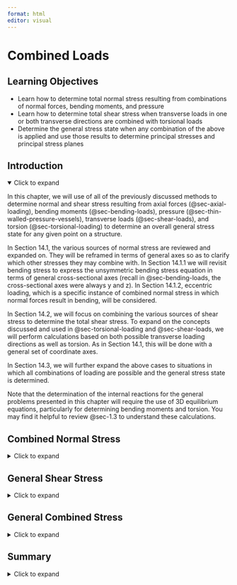 ```yaml
---
format: html
editor: visual
---
```


# Combined Loads {#sec-combined-loads}

::: {.callout-note icon="false"}
## Learning Objectives

-   Learn how to determine total normal stress resulting from combinations of normal forces, bending moments, and pressure
-   Learn how to determine total shear stress when transverse loads in one or both transverse directions are combined with torsional loads
-   Determine the general stress state when any combination of the above is applied and use those results to determine principal stresses and principal stress planes
:::

## Introduction {.unnumbered}

<details open>

<summary>Click to expand</summary>

In this chapter, we will use of all of the previously discussed methods to determine normal and shear stress resulting from axial forces (@sec-axial-loading), bending moments (@sec-bending-loads), pressure (@sec-thin-walled-pressure-vessels), transverse loads (@sec-shear-loads), and torsion (@sec-torsional-loading) to determine an overall general stress state for any given point on a structure.

In Section 14.1, the various sources of normal stress are reviewed and expanded on. They will be reframed in terms of general axes so as to clarify which other stresses they may combine with. In Section 14.1.1 we will revisit bending stress to express the unsymmetric bending stress equation in terms of general cross-sectional axes (recall in @sec-bending-loads, the cross-sectional axes were always y and z). In Section 14.1.2, eccentric loading, which is a specific instance of combined normal stress in which normal forces result in bending, will be considered.

In Section 14.2, we will focus on combining the various sources of shear stress to determine the total shear stress. To expand on the concepts discussed and used in @sec-torsional-loading and @sec-shear-loads, we will perform calculations based on both possible transverse loading directions as well as torsion. As in Section 14.1, this will be done with a general set of coordinate axes.

In Section 14.3, we will further expand the above cases to situations in which all combinations of loading are possible and the general stress state is determined.

Note that the determination of the internal reactions for the general problems presented in this chapter will require the use of 3D equilibrium equations, particularly for determining bending moments and torsion. You may find it helpful to review @sec-1.3 to understand these calculations.

</details>

## Combined Normal Stress {#sec-14.1}

<details>

<summary>Click to expand</summary>

All forms of normal stress previously discussed act in the longitudinal (also referred to as axial) direction except for the hoop stress from pressure. The longitudinal direction is the direction normal to the cross-sectional location of the point for which stress is being evaluated.

To be able to discuss directions and stress components in general terms, we will consider the loadings and stresses in terms of the longitudinal direction (L) at the point in the structure being considered, the centroidal vertical axis of the cross-section (V), and the centroidal horizontal axis of the cross-section (H). The specific axes that these terms refer to depends on how the axes are specified generally for a structure as well as the location of the point in question.

For example, consider the structure in Figure 14.1 with the x, y, z axes oriented at the origin as shown. For point P on the structure, the longitudinal axis is the x-axis and the vertical and horizontal axes of the cross-section are the y-axis and z-axis, respectively. On the other hand, for point Q, the longitudinal axis is the y-axis and the vertical and horizontal axes of the cross-section are the z-axis and x-axis, respectively.

**Figure 14.1:** The longitudinal (L), horizontal (H), and vertical (V) axes depend on how the axes are arranged globally for the structure as well as the specific location of the point in question.

We have seen that axial load, bending moments, and pressure all result in normal stresses. We can express the 2D normal stress state for any given point as:

$$
\sigma_L=\frac{\sum F_L}{A}+\sigma_{bending}+\frac{p r}{2 t}
$$

in the longitudinal direction and:

$$
\sigma_{hoop}=\frac{p r}{t}
$$

in the direction of the other planar axis of the point in question. For the example given in Figure 14.1, both points are in the x-y plane, but the hoop direction is the y direction for point P and the x direction for point Q.

In the above stress equation, F~L~ is the total force in the direction normal to the cross-section (same direction as the longitudinal direction). It is positive if the total normal force is tensile and negative if compressive. In addition, A is the cross-sectional area, p is the internal pressure, r is the inside radius of a pipe, and t is the wall thickness of a pipe. The pressure term will always be positive for internal pressure. Of course, for a solid cross-section, or a hollow cross-section with no pressure, the hoop stress and the last term of the longitudinal stress would be 0.

To help break down this analysis, Section 14.1.1 presents further clarification on finding bending stress for general coordinate axes. Section 14.1.2 discusses the specific combined loading case of an axial force that also results in bending.

### Generalized Bending Stress Equation

In @sec-9.1 , an equation for bending stress based on having bending around the cross-sectional axes of y and z was derived. That equation is:

$$
\sigma_x=-\frac{M_z y}{I_z}+\frac{M_y z}{I_y}
$$

The negative sign in front of the M~z~ expression and the plus in front of the M~y~ expression are specifically related to the y and z cross-sectional axes as oriented as they were in @sec-bending-loads, with the z-axis positive horizontally to the left and the y axis positive vertically upwards. However, because cross-sectional axes for any given point on a structure can vary based on both how the global axes are specified and on the location of the point within the structure, we will need to know how to apply the bending stress equation for a general set of axes before we can combine this stress with other sources of normal stress.

In any given loading situation, the bending moments are the moments around the cross-sectional centroidal axes. If the cross-sectional centroidal axes are thought of generally as the vertical axis (V) and the horizontal axis (H) as shown in Figure 14.2, the resulting stress would be in the longitudinal direction (L), and we can express the unsymmetric bending stress equation as:

$$
\boxed{\sigma_{L(bending})= \pm\left|\frac{M_V d_H}{I_V}\right| \pm\left|\frac{M_H d_V}{I_H}\right|}
$$ {#eq-14.1}

| *where*
| *𝜎~𝐿~ = Bending stress in the longitudinal direction \[Pa, psi\]*
| *M~V~ = Bending moment around the vertical axis \[N⸱m, lb⸱in.\]*
| *M~H~ = Bending moment around the horizontal axis \[N⸱m, lb⸱in.\]*
| *d~H~ = Horizontal distance between the point on the cross-section for which the stress is being calculated and the V axis \[m, in.\]*
| *d~V~ = Vertical distance between the point on the cross-section for which the stress is being calculated and the H axis \[m, in.\]*
| *I~V~ = the moment of inertia about the vertical axis \[m^4^, in.^4^\]*

*I~H~ = Area moment of inertia about the horizontal axis \[m^4^, in.^4^\]*

**Figure 14.2:** General coordinate axes and the distances used in the bending stress equation

The sign on each individual term needs to be determined by inspection of the bending direction. The side of the cross section that would be on the “inside” of the bend will be in compression and vice versa. Figure 14.3 illustrates the sense of the bending moment around the horizontal axis that would result in compression above the H axis and tension below. Figure 14.4 illustrates the sense of bending moment around the vertical axis that would result in tension to the left of the V axis and compression to the right. The bending moment is shown for a section above and below a cut on a vertical structure and to the left and right of a cut on a horizontally oriented structure. The opposite directions of bending moment would lead to the opposite signs of stress.

**Figure 14.3:** Sense of bending moment around the horizontal (H) axis that would result in tension below the H axis and compression above

**Figure 14.4:** Sense of bending moment around the vertical (V) axis that results in tension to the left of the V axis and compression to the right

If visualization is difficult, one can use the following tool:

1.  Draw the **applied** moment arrows around the V and H axes on the cross-section in the correct sense. Make sure to draw them such that they go over (or in front of) the bending axis (as opposed to under or behind)
2.  The side (top/bottom for moments around the H axis and left/right for the moments around the V axis) the arrows point into are the compressive sides and the sides the tails of the arrows are on are the tensile sides.

The use of this tool will be demonstrated for the bending stress calculation in example 14.1.

It will also be helpful to note that the bending stress for a point that lies directly on a centroidal axis will be zero for bending around that axis since the bending axis is the neutral axis for that direction of bending.

**Figure 14.5:** Points that lie on a centroidal axis will have no bending stress from bending moments around that axis

::: {.callout-tip collapse="true" icon="false"}
## Example 14.1

The internal bending moments on a 32 mm diameter solid steel rod are found to be M~x~ = 376 kN mm and M~z~ = 204 kN mm as shown. Determine the bending stress at points P and Q.

::: {.callout-note collapse="true" icon="false"}
## Solution

Drawing the cross-section, we can see that the vertical axis of the cross section is the z-axis and the horizontal axis of the cross section is the x-axis. The resulting stress is in the longitudinal direction, which is the y-axis. The bending stress equation can then be expressed as:

$$
\sigma_y= \pm\left|\frac{M_z x}{I_z}\right| \pm\left|\frac{M_x z}{I_x}\right|
$$

The magnitudes of the bending moments are given. With the circular cross-section, the moment of inertia of both cross-sectional axes are:

$$
I_x=I_y=\frac{\pi}{4} r^4=\frac{\pi}{4}(16{~mm})^4=51.47 \times 10^3{~mm}^4=51.47 \times 10^{-9}{~m}^4
$$

For point P, because it is on the centroidal z-axis, we know that it experiences no stress from M~z~. Given the clockwise bending moment around the x-axis, the beam can be visualized as bending in a manner such that point P will be on the “inside” of the bend, or in compression.

If the visualization is difficult, we can also use the “tool” described in Section 14.1. Noting that the applied moment in this case is in the same direction as the bending moment (since equilibrium dictates that the moment at the fixed support is opposite of what is applied and the bending moment is opposite of the fixed support, we can conclude that the bending moment and applied moment would be in the same direction), we can draw the moment arrow across the cross-section. Note that this arrow should be drawn going over the x-axis. Drawing the arrow on the cross-section in this way, we can see that the arrowhead would point towards P, so all points above the x-axis, including P, are in compression from this moment.

\[figure\]

The z distance from the x-axis to be P is the radius. We can then calculate the normal stress at point P to be:

$$
\sigma_{yP}=-\left|\frac{M_x z}{I_x}\right|=-\frac{376{~N}\cdot{m}*(0.016{~m})}{51.47 \times 10^{-9}{~m}^4}=-117{~MPa}
$$

Similarly, point Q will experience no stress from M~x~ since it is on the x-axis, but it will feel stress from M~z~. The x distance from the z-axis to point Q is also the radius. The sign on the stress can be determined by visualizing the bending to be as shown in the front view below and noting that point Q would be on the outside part of the bend. Alternatively, drawing the moment arrow on the cross-section as was done for point P above reveals that point Q is on the tail side of the arrow, so in tension.

\[figure\]

The normal stress at point Q is thus calculated to be:

$$
\sigma_{y Q}=+\left|\frac{M_z x}{I_z}\right|=\frac{204{~N}\cdot{m}*(0.016{~mm})}{51.47 \times 10^{-9}{~m}^4}=63.4{~MPa}
$$

**σ~yP~ = 116.9 MPa (compression)**

**σ~yQ~ = 63.4 MPa (tension)**
:::
:::

### Eccentric Loading

When the line of action of an axial load does not pass through the centroid of a cross section, it will result in both a normal reaction force and a bending moment. For example, consider the traffic light and corresponding free body diagram shown in figure 14.6.

**Figure 14.6:** The vertical pole is subject to direct axial stress and bending stress

The vertical support pole is subjected to normal forces from the weights of the traffic lights (the weight of the horizontal poles, cameras, etc., are assumed to be negligible for this example) as well as to bending moments around both cross-sectional axes (x and z) that result from the fact that the weights are not directly centered on the centroidal axes of the support pole. The total normal stress in the longitudinal direction, σ~y~, at any given point on the pole would be given by the stress from the total normal force ($\frac{\sum F_y}{A}$) plus the bending stress from the bending moment around the z axis that results from W~1~ and W~2~ and the bending moment around the x axis that results from W~3~.

In terms of the general axes discussed in section 14.1.1, we have:

$$
\boxed{\sigma_L= \pm\left|\frac{F_L}{A}\right| \pm\left|\frac{M_V d_H}{I_V}\right| \pm\left|\frac{M_H d_V}{I_H}\right|}
$$ {#eq-14.2}

| *where*
| *𝜎~𝐿~ = Bending stress in the longitudinal direction \[Pa, psi\]*
| *F~L~ = Internal normal force in the longitudinal direction \[N, lb\]*
| *A = Cross-sectional area \[m^2^, in.^2^\]*
| *M~V~ = Bending moment around the vertical axis \[N⸱m, lb⸱in.\]*
| *M~H~ = Bending moment around the horizontal axis \[N⸱m, lb⸱in.\]*
| *d~H~ = Horizontal distance between the point on the cross-section for which the stress is being calculated and the V axis \[m, in.\]*
| *d~V~ = Vertical distance between the point on the cross-section for which the stress is being calculated and the H axis \[m, in.\]*
| *I~V~ = the moment of inertia about the vertical axis \[m^4^, in.^4^\]*

*I~H~ = Area moment of inertia about the horizontal axis \[m^4^, in.^4^\]*

The sign for the first term is positive if the total force is tensile (directed away from the cross-section) and negative if the total force is compressive (pointed towards the cross-section).

Examples 14.2 and 14.3 demonstrate the calculation of normal stress in eccentric loading problems.

Example 14.4 goes through the process of calculating each of the components of normal stress and then combining them to determine the normal stress state at particular point.

::: {.callout-tip collapse="true" icon="false"}
## Example 14.2

The structure is subjected to vertical forces as shown. Determine the total normal stress at points P and Q on the cross-section of the vertical portion of the structure.

\[figure\]

::: {.callout-tip collapse="true" icon="false"}
## Solution

The generalized normal stress equation is:

$$
\sigma_L= \pm\left|\frac{F_L}{A}\right| \pm\left|\frac{M_V d_H}{I_V}\right| \pm\left|\frac{M_H d_V}{I_H}\right|
$$

In this case, the longitudinal axis (L) is the y-axis. The vertical axis of the cross-section (V) is the z-axis and the horizontal axis (H) is the x-axis.

To apply the equation, the internal reactions N, Mx, and Mz are needed. Since the internal reactions remain constant along the vertical portion of the structure, we can cut anywhere along its length to determine these internal reactions. The reaction moment around the x axis, Mx, can be determined to be 0 by inspection since all the forces pass through the centroidal x-axis of the cross-section. When finding the bending moments, it is important to remember that the moments needed are the moments around the centroidal axes of the cross-section.

\[figure\]

$$
\begin{gathered}
\sum F_y=N-75{~lb}-50{~lb}=0 \quad\rightarrow\quad N=125{~lb} \\
\sum M_z=(75{~lb}*15{~in.})-(50{~lb}*25{~in.})+M z=0 \quad\rightarrow\quad M z=125{~lb}\cdot{in.}
\end{gathered}
$$

Since both N and Mz are positive, the respective directions drawn on the FBD are confirmed to be correct. Thus, the normal force is compressive (pointed towards the cut section) and the bending moment is counterclockwise around the z-axis.

The total normal stress at point P can then be calculated with the following inputs:

$F_L = N = 125{~lbs}$

$A = 6{~in.}*8{~in.} = 48{~in.^2}$

$M_V = M_x = 125{~lb}\cdot{in.}$

$d_x =\text{ x-distance between point P and the z-axis} = 2{~in.}$

$I_z = \frac{1}{12}*(6{~in.})*(8{~in.^3}) = 256{~in.^4}$

The normal force N is compressive, so that term in the stress equation is made negative. With the counter-clockwise bending moment on the upper section, one can visualize that the bending would take on a “C” shape with point P on the outside of the bend, so point P would be in tension from the bending moment and that term in the equation is made positive.

As mentioned in Section 14.1.1, another way to determine the sign on the bending stress is to draw the direction of the overall applied moment on the cross-section. In this case, the total applied moment around the z-axis is:

$$
\begin{aligned}
M=(75{~lb}*15{~in.})-(50{~lb}*25{~in.})&=-125{~lb}\cdot{in.} \\
&=125{~lb}\cdot{in.}~~\text{clockwise }
\end{aligned}
$$

Drawing the clockwise moment on the cross-section we see that the left side of the cross-section is on the tail side of the arrow, so we can conclude that all points to the left of the centroidal z-axis will be in tension. Note that for this tool to work, the arrow must always be drawn to be going “over” the axis as opposed to under.

\[figure\]

$$
\sigma_{yP}=-\left|\frac{125{~lb}}{48{~in.^2}}\right|+\left|\frac{(125{~lb}\cdot{in.})(2{~in.})}{256{~in.^4}}\right| \\
\sigma_{yP}=-1.63{~psi}
$$

The negative answer indicates that the stress is compressive.

To calculate the stress at point Q, all inputs to the equation remain the same except for dx. The x distance between the centroidal z-axis and point Q is 4 in. In addition, the sign on the bending stress is negative instead of positive since point K is on the inside of the bend (or on the arrow side of the cross-section drawn with the applied moment). Thus,

$$
\sigma_{yQ}=-\left|\frac{125{~lb}}{48{~in.^2}}\right|-\left|\frac{(125{~lb}\cdot{in.})(4{~in.})}{256{~in.^4}}\right| \\
\sigma_{yQ}=-4.56{~psi}
$$

**σyP = -3.49 psi, σyQ = -6.42 psi**
:::
:::

::: {.callout-tip collapse="true" icon="false"}
## Example 14.3

A force pulls up on point P on the post with rectangular cross section as shown. Determine the normal stress at point A.

\[figure\]

::: {.callout-tip collapse="true" icon="false"}
## Solution

In this problem, there are three sources of normal stress: the bending stress from bending around the y axis, the bending stress from bending around the x axis, and the axial stress from the 180 kN force acting normal to the cross-section.

For the given loading, the internal reactions will be the same for any z location, so we can make a cut anywhere to determine the bending moment and normal force reaction

$$
\begin{aligned}
&\sum M_X=(180{~kN}*50{~mm})+M_x=0 \quad\rightarrow\quad M_X=-9000{~kN}\cdot{mm} \\
&\sum M_Z=(180{~kN}*40{~mm})+M_z=0 \quad\rightarrow\quad M_Z=-7200{~kN}\cdot{mm} \\
&\sum F_Y=180{~kN}-N=0 \quad\rightarrow\quad N=180{~kN}
\end{aligned}
$$

\[figure\]

By inspection of the applied moments, we can visualize that the bending around the x-axis is such that the post would bend towards us and points along the back edge where point A is would be in tension.

We can also visualize that the bending around the z-axis is such that the post would bend in a backwards C shape and points to the left of the centroidal z-axis would be in compression. We can also observe the the normal force reaction is tensile.

Applying the generalized normal stress equation (with the pressure term omitted):

$$
\sigma_{L A}= \pm\left|\frac{F_L}{A}\right| \pm\left|\frac{M_V d_H}{I_V}\right| \pm\left|\frac{M_H d_V}{I_H}\right|
$$

In this case, the longitudinal axis of the post is the y-axis, the vertical axis of the cross-section is the y-axis, and the horizontal axis of the cross-section is x-axis. The dH in the equation is the x distance between centroidal z-axis and point A. The dV in the equation is the z distance between the centroidal x-axis and point A.

$$
\begin{aligned}
&\sigma_{yA}=\left|\frac{N}{A}\right|-\left|\frac{M_z d_x}{I_z}\right|+\left|\frac{M_x d_z}{I_x}\right| \\
&\sigma_{yA}=\left|\frac{180,000{~N}}{(0.2{~m})(0.15{~m})}\right| \left|\frac{7200{~N}\cdot{m}*0.085{~m}}{\frac{1}{12}(0.15{~m})(0.2 {~m})^3}\right|+\left| \frac{9000{~N}\cdot{m}*0.075{~m})}{\frac{1}{12}(0.2{~m})(0.15{~m})^3}\right| \\
&\sigma_{y A}=11.9{~MPa}
\end{aligned}
$$

The stress works out to be positive and therefore tensile.

**σ~yA~ =11.9 MPa**
:::
:::

::: {.callout-tip collapse="true" icon="false"}
## Example 14.4

For the pressurized pipe loaded as shown, determine the normal stresses at point H. Noting that there would be no shear stress at point H for this loading, represent the general stress state of point H on a stress element. The pipe has an outside diameter of 200 mm and a wall thickness of 10 mm. The load Pz = 18 kN and the internal pressure in the pipe is 1500 kPa.

\[figure\]

::: {.callout-tip collapse="true" icon="false"}
## Solution

Consider the general normal stress equation:

$$
\sigma_L= \pm\left|\frac{F_L}{A}\right| \pm\left|\frac{M_V d_H}{I_V}\right| \pm\left|\frac{M_H d_V}{I_H}\right| \pm \frac{p r}{2 t}
$$

In this problem, the longitudinal direction is the z direction and the horizontal and vertical axes of the cross-section where H is located are the x-axis and y-axis, respectively. Since there is pressure loading in this problem, there is also normal stress in the hoop direction (x and y-directions).

So we have:

$$
\begin{aligned}
\sigma_{long} & = \pm\left|\frac{F_z}{A}\right| \pm\left|\frac{\left|M_y d_x\right|}{I_y}\right| \pm\left|\frac{\mid M_x d_y}{I_x}\right| \pm \frac{p r}{2 t} \\
\sigma_{hoop} & =\frac{p r}{t}
\end{aligned}
$$

Cutting through the part of the pipe where point H is located and applying equilibrium provides the following results for the internal reactions:

\[figure\]

$$
\begin{aligned}
&\sum F_y=N-18{~kN}=0 \quad\rightarrow\quad N=18{~kN} \\
&\sum M_y=(18{~kN}*1.8{~m})+M_y=0 \quad\rightarrow\quad M_y=-32.4{~kN}\cdot{m}
\end{aligned}
$$

Note that force is only applied in the z-direction so no other force reactions were drawn. There is also no force that results in a moment around the x-axis or z-axis, so Mx and Mz were also omitted from the FBD.

The normal force is positive based on the drawn direction, so it is compressive. The bending moment around the y-axis was drawn counterclockwise around the y axis, but the result is negative, so the bending moment is actually clockwise. However, since point H lies on the y-axis, there will be no stress at point H from this bending moment. 

Thus the longitudinal stress (z-direction) becomes:

$$
\begin{aligned}
\sigma_{long}&=-\left|\frac{F_L}{A}\right|+\frac{pr}{2t} \\
&=-\frac{18,000{~N}}{\pi\left(0.1^2-0.09^2\right){~m^2}}+\frac{(1,500,000{~Pa})(0.1{~m})}{2(0.01{~m})} \\
&=4.48{~MPa}
\end{aligned}
$$

The hoop stress (x-direction) is:

$$
\sigma_{hoop}=\frac{pr}{t}=\frac{(1,500,000{~Pa})(0.1{~m})}{0.01{~m}}=15{~MPa}
$$

Now we can sketch a stress element at point H in the x-z plane.

\[figure\]
:::
:::

::: {.callout-warning icon="false"}
## Step-by-step: **Combined normal stress**

1.  Identify the longitudinal axis based on the global coordinate axes for the structure and the location of the point. Remember that all but the stress components except the pressure related hoop stress will act in the longitudinal direction.

2.  Cut the structure at the point of interest and determine the internal reactions.

    -   The sum of the forces in the longitudinal direction will give the total normal force.

    -   The sum of the moments about each of the cross-sectional centroidal axes will give the bending moments, MV about the vertical axis and MH about the horizontal axis.

3.  Determine the normal stress in the longitudinal direction based directly on the normal force, $\sigma_L=\frac{F_L}{A}$

4.  For each bending moment axis for which the bending moment is not zero and the point in question does not lie on the bending axis, determine the moment of inertia about that axis and determine the perpendicular distance between the point and the bending axis.

5.  Sub in the values from the steps 2b and 4 in the general bending stress equation:\
    $$
    \sigma_{L(bending)}= \pm\left|\frac{M_V d_H}{I_V}\right| \pm\left|\frac{\mid M_H d_V}{I_H}\right|
    $$\
    Determine the sign by visualization of the bending shape or by drawing the moment on the cross-section and using the tool described in section 14.1.1.

6.  If there is applied pressure, determine the longitudinal stress from pressure, $\sigma_L=\frac{p r}{2 t}$ Add the stresses calculated in steps 3, 5, and 6 to get the total longitudinal normal stress,\
    $$
    \sigma_L= \pm\left|\frac{N}{A}\right| \pm\left|\frac{M_V d_H}{I_V}\right|+\left|\frac{M_H d_V}{I_H}\right|+\frac{p r}{2 t}
    $$

7.  If there is pressure, calculate the hoop stress to get the normal stress in the direction of the other planar axis of the point:\
    $$
    \sigma_{hoop}=\frac{p r}{t}
    $$
:::

</details>

## General Shear Stress {#sec-14.2}

<details>

<summary>Click to expand</summary>

Shear stress due to torsion was discussed in @sec-torsional-loading while shear stress due to transverse loading was discussed in @sec-shear-loads. In this section, the considerations that go into determining the total shear stress that arise when both forms of loading will be discussed.

### Shear Stress due to Torsion

As discussed in @sec-6.1, shear stress due to torsion can be calculated as:

$$
\tau_{(torsional)}=\frac{T \rho}{J}
$$

For general problems, one may need to calculate T, so it is important to remember that torque is the moment about the longitudinal axis of a body, or that component of the moment that causes the body to twist. Since this form of shear stress will be combined with transverse shear stress to get the total, understanding the sign on the shear stress will be important.

Recall that when a stress element is drawn, a positive shear stress is one for which the shear stress arrow goes in the positive vertical direction on a positive vertical face and in the positive horizontal direction on a positive horizontal face. The positive or negative directions and faces are established by the positive sense of the axes which define the plane the point is in.

To determine which way a shear stress arrow would be drawn for a given stress element, one must cut the body at one edge of the stress element and visualize the direction in which the load would be applied across the cut.

For example, in Figure 14.7, when the cylinder is cut at the top of the stress element, we examine the bottom section of the cylinder and note that the reaction torque at the cut surface goes in the opposite direction to that which is applied at the bottom surface. This results in a counterclockwise reaction torque at the cut which means that the top section tends to want to twist (and exert a force) from left to right across the top element edge. If the vertical axis is positive upwards, the top face is a positive face. In addition, if the horizontal axis is positive to the right, the rightwards shear force arrow is in the positive direction. Together this means that the shear stress can be concluded to be positive since we would have a positive shear force on a positive face.

Similarly, when the cut is made at the bottom edge of the element, we can examine the top section of the cylinder for which equilibrium dictates that there is a clockwise reaction moment at the cut edge. This means that the bottom section tends to want twist from right to left across the bottom element edge. If the vertical axis is positive upwards so that the top face is a positive face, and the horizontal axis is positive to the right, the leftwards shear force would be a negative force acting on a negative face, so the shear stress would still be concluded to be positive.

**Figure 14.7:** Signs for shear stress

### Shear Stress due to Transverse Shear

In @sec-shear-loads, the equation $\tau=\frac{V Q}{I t}$ was evaluated to find the shear stress due to transverse shear force V. In that chapter, only one direction of shear force was considered for each problem and the sign on shear stress was not considered. For general loading, we may have two directions of transverse shear force corresponding to the two cross-sectional axes directions, as shown in Figure 14.8, so we will need to apply the transverse shear stress equation for both directions and also understand the signs so that we can combine them with each other and with the torsional shear stress.

Figure 14.8: Shear forces in two directions on cross-section

When applying the transverse shear stress equations for specific directions of shear force, it is helpful to keep the following in mind:

1.  The cut one makes to determine the first moment of area Q will be perpendicular to the direction of shear force.
2.  The area moment of inertia will be the moment of inertia around the axis perpendicular to the shear force.
3.  The thickness, as before, refers to the thickness of the solid part of the cross section that one cuts through to calculate Q.

Using the same reference axes as with the general normal stress equation (H for horizontal centroidal axis and V for vertical centroidal axis), the transverse shear stress equation can be written as follows:

$$
\boxed{\tau_{(transverse)}= \pm\left|\frac{V_H Q_V}{I_V t_V}\right| \pm\left|\frac{V_V Q_H}{I_H t_H}\right|}
$$ {#eq-14.3}

| *where*
| *𝜏~(transverse)~ = Transverse shear stress at point of interest \[Pa, psi\]*
| *V~H~ = Internal horizontal shear force \[N, lb\]*
| *V~V~ = Internal vertical shear force \[N, lb\]*
| *Q~V~ = First moment of area about the vertical axis passing through the point of interest \[m^3^, in.^3^\]*
| *Q~H~ = First moment of area about the horizontal axis passing through the point of interest \[m^3^, in.^3^\]*
| *I~V~ = Area moment of inertia about the vertical centroidal axis \[m^4^, in.^4^\]*
| *I~H~ = Area moment of inertia about the horizontal centroidal axis \[m^4^, in.^4^\]*
| *t~V~ = Vertical thickness of the cross-section \[m, in.\]*

*t~H~ = Horizontal thickness of the cross-section \[m, in.\]*

The signs on the shear stress are determined similarly to the manner described in Section 14.2.1 for torsion. The direction of the internal shear force is determined by equilibrium and this direction relative to the positive axes and faces on the stress element are used to establish direction.

It will be helpful to note that for any point on a cross-section that is on an edge that a transverse shear force goes through (or for a circular cross-section, any point on the outer diameter that lies in the path of the force), the transverse shear stress due to that direction of shear force is 0. This is illustrated in Figure 14.9. This is because the specified points would be on free surfaces in these cases. For example, for a vertical shear force, the bending would be around the horizontal axis, so the top and bottom surfaces would be considered free surfaces with no shear force acting above the top surface or below the bottom surface. The same would hold true for the left and right surfaces in the case of a horizontal shear forces that would result in bending around the vertical axis.

Figure 14.9: Locations of zero transverse shear stress

Example 14.5 demonstrates the calculation of transverse shear stress with multiple directions of shear force.

::: {.callout-tip collapse="true" icon="false"}
## Example 14.5

Two forces are applied to a rectangular post as shown. Determine the shear stress at points P and S.

\[figure\]

::: {.callout-tip collapse="true" icon="false"}
## Solution

To find shear stresses at points P and Q, which are at the same vertical location on the post, we must first cut the post at that vertical location and find the internal reactions by applying equilibrium. The illustration below shows the section below the cut made at the cross-section where points P and Q are located. The reactions at the support due to the applied loading must be in the opposite direction to the loading for equilibrium and the internal reactions at the cut section will be opposite to the support reactions. Note that there are also bending moments around the x and y axes due to the applied forces, but those result in normal stress, not shear stress.

\[figure\]

Given that there is no torsion in this problem, the general shear stress equation can be written:

$$
\tau= \pm\left|\frac{V_H Q_V}{I_V t_V}\right| \pm\left|\frac{V_V Q_H}{I_H t_H}\right|
$$

Where the horizontal axis of the cross-section is the y–axis and the vertical axis of the cross section is the x-axis.

For any point on the cross-section, we can substitute:

$V_H = V_y = 78{~kN}$

$V_V = V_x = 94{~kN}$

$I_H=I_y=\frac{1}{12}(160{~mm})^3(120{~mm})=40.96 \times 10^6{~mm}^4=40.96 \times 10^{-6}{~m}^4$

$I_V=I_x=\frac{1}{12}(120{~mm})^3(160{~mm})=23.04 \times10^6{~mm}^4=23.04 \times 10^{-6}{~m}^4$

The Q and the t terms will depend on the specific points on the cross-section.

**Point P:**

The x faces of the post (front and back sides) do not feel shear stress from V~x~ since V~x~ results in bending around the y-axis and the front and back sides would be free surfaces for such bending. In the shear stress equation, we can also see this from that fact that Q~y~ = A’x’ would be zero for point P (A’ = 0 below the horizontal cut at H and x’ = 0 for the area above the cut).

To find the shear stress from V~y~, we would make a vertical cut through point H and calculate

$$
Q_x=A'y'=\frac{1}{2}(160{~mm})(120{~mm})*\left(\frac{1}{4}\right)(160{~mm})=384000{~mm}^3=384 \times 10^{-6}{~m}^3
$$

$t_x = 120{~mm} = 0.12{~m}$

\[figure\]

Looking at the FBD of the cut section of the post drawn above, we can see that V~y~ goes across the top of the stress element of P in the positive y direction. The top of the element is on the positive z-face, so we a positive force on a positive face, which makes the resulting shear stress positive.

\[figure\]

So

$$
\tau_P=\frac{V_y Q_x}{I_x t_x}=\frac{(78000{~N})(384 \times 10^{-6}{~m}^3)}{(40.96 \times 10^{-6}{~m}^4)(0.12{~m})}=6.09{~MPa}
$$

[Point S:]{.underline}

For point S, the shear stress from Vy will be zero by the same reasoning as used for point P and Vx (Qx = 0 for point S), so we only need to calculate the shear stress from Vx.

To find the shear stress from Vx, we would make a horizontal cut through point S and calculate

$$
Q y=A'x'=(160{~mm})(30{~mm})*(60{~mm}-15{~mm})=216000{~mm}^3=216 \times 10^{-6}{~m}^3
$$

$t_y = 160{~mm} = 0.16{~m}$

\[figure\]

Again looking at the FBD of the cut post above, we can see that Vx goes across the top of the stress element for S in the negative x direction. So we a negative force on a positive face, which makes the resulting shear stress negative

\[figure\]

So

$$
\tau_S=-\frac{V_x Q_y}{I_y t_y}=-\frac{(94000{~N})(216 \times 10^{-6}{~m}^3)}{(23.04 \times 10^{-6}{~m}^4)(0.16{~m})}=-5.51{~MPa}
$$

**τ~P~ = 6.09 MPa, τ~S~ = -5.51 MPa**
:::
:::

### Combined Shear Stress

Now we can consider the case of bodies having both torsion and transverse shear stresses. Given a general loading, one may need to calculate the torque and also identify which of the forces constitute transverse shear forces. It will be helpful to remember that the transverse shear forces are the forces in the directions of the cross-sectional axes and torsion is that component of moment that is about the longitudinal axis.

The total shear stress equation is:

$$
\boxed{\tau= \pm\left|\frac{T \rho}{J}\right| \pm\left|\frac{V_H Q_V}{I_V t_V}\right| \pm\left|\frac{V_V Q_H}{I_H t_H}\right|}
$$ {#eq-14.4}

| *where*
| *𝜏 = Shear stress at point of interest \[Pa, psi\]*
| T = Internal torque \[N·m, lb·in.\]
| 𝜌 = Radial distance from centroid to point of interest \[m, in.\] 
| J = Polar moment of inertia *\[m^4^, in.^4^\]*
| *V~H~ = Internal horizontal shear force \[N, lb\]*
| *V~V~ = Internal vertical shear force \[N, lb\]*
| *Q~V~ = First moment of area about the vertical axis passing through the point of interest \[m^3^, in.^3^\]*
| *Q~H~ = First moment of area about the horizontal axis passing through the point of interest \[m^3^, in.^3^\]*
| *I~V~ = Area moment of inertia about the vertical centroidal axis \[m^4^, in.^4^\]*
| *I~H~ = Area moment of inertia about the horizontal centroidal axis \[m^4^, in.^4^\]*
| *t~V~ = Vertical thickness of the cross-section \[m, in.\]*

*t~H~ = Horizontal thickness of the cross-section \[m, in.\]*

Example 14.6 demonstrates the calculation of total shear stress when torsion and transverse shear are both acting.

::: {.callout-tip collapse="true" icon="false"}
## Example 14.6

A solid steel bar with an outside diameter of 6.70 in. is loaded as shown. Determine the maximum shear stress at points J and K on the outside of the pipe.

\[figure\]

::: {.callout-tip collapse="true" icon="false"}
## Solution

First we need to find the internal reactions at the location of the points in question. To find the internal reactions, we will first draw the whole body FBD and apply equilibrium to find the reactions at the support. Then we will cut the body at the location of points J,K and apply equilibrium to the cut section to find the internal reactions. All the reactions are calculated below even though we only need Vx, Vz, and My to find the shear stresses.

\[figure\]

To find reactions at support:

$$
\begin{aligned}
& \sum F_x=R_x+1500{lb}=0 \quad\rightarrow\quad R_x=-1500{~lb} \\
& \sum F_y=R_y=0 \\
& \sum F_z=R_z+900{~lb}=0 \quad\rightarrow\quad R_z=-900{~lb}
\end{aligned}
$$

$$
\begin{aligned}
& \sum M_x=M_{Rx}+(900{~lb})(80{~in.})=0 \quad\rightarrow\quad M_{Rx}=-72,000{~lb}\cdot{in.} \\
& \sum M_y=M_{Ry}+(900{~lb})(18{~in.})=0 \quad\rightarrow\quad M_{Ry}=-16,200{~lb}\cdot{in.} \\
& \sum M_z=M_{Rz}-(1500{~lb})(80{~in.})=0 \quad\rightarrow\quad {Mz}=120,000{~lb}\cdot{in.}
\end{aligned}
$$

To find reactions at cut section:

$$
\begin{aligned}
& \sum F_x=R_x+V_x=-1500{~lb}+V x=0 \quad\rightarrow\quad V x=1500{~lb} \\
& \sum F_y=R_y+V_y=0 \quad\rightarrow\quad V y=0 \\
& \sum F_z=R_z+V_z=-900{~lb}+V_z=0 \quad\rightarrow\quad V_z=900{~lb}
\end{aligned}
$$

$$
\begin{aligned}
& \sum M_x=M_{Rx}+V_z(10{~in.})+M_x=-72,000{~lb}\cdot{in.}+900{~lb}(10{~in.})+M_x=0 \quad\rightarrow\quad M_x=63,000{~lb}\cdot{in.} \\
& \sum M_y=M_{Ry}+M_y=-16,200{~lb}\cdot{in}+M_y=0 \quad\rightarrow\quad M_y=16,200{~lb}\cdot{in.} \\
& \sum M_z=M_{Rz}-V_x(10{~in.})+M_z=120,000{~lb}\cdot{in.}-1500{~lb}(10{~in.})+M_z=0 \quad\rightarrow\quad M_z=-105,000{~lb}\cdot{in.}
\end{aligned}
$$

The longitudinal direction based on the part of the rod on the y-axis is the y-axis, so the torsional moment is M~y~. Both points J and K will experience the same magnitude of shear stress from the torsion, however, it is possible for the signs to be different for the two different points depending on orientation. The magnitude of the shear stress is:

$$
\tau_{torsion}= \pm\left|\frac{Tc}{J}\right|=\pm\left|\frac{M_y(c)}{J}\right|= \pm\left|\frac{16,200{~lb}\cdot{in.}*(3.35{~in.})}{\frac{\pi}{32}(6.7{~in.})^4}\right|= \pm 274{~psi}
$$

Considering the stress element for each point with the counterclockwise torque resulting in a downwards directed force across the cut face of the element, we can note that there would be a negative z force on a positive y face for point K and a positive x force on a positive y face for point J. So

$τ_{K(torsion)} = - 274{~psi}~~\text and~~ τ_{J(torsion)} = + 274{~psi}$

\[figure\]

Now turning our attention to the shear stresses from the transverse forces, we note the cross sectional axes are the x- and z-axes, so the transverse shear forces are those that are in the x- and z-directions. We can also note that with K being on the x-axis of the cross section, it will not experience transverse shear stress from V~x~. Similarly, point J will not experience transverse shears tress from V~y~. In addition, since the cross-section is circular, we know that for both points:

$$
\begin{aligned}
& Q_{max}=\frac{1}{12} d^3=\frac{1}{12}(6.7{~in.})^3=25.06{~in.^3} \\
& t=d=6.7{~in.}^3 \\
& I_x=I_z=\frac{\pi}{64} d^4=\frac{\pi}{64}(6.7{in.})^4=98.92{~in.^4} \\
&
\end{aligned}
$$

Since V~z~ acts in the positive z direction on the positive y face for point K, the transverse shear stress for point K is positive. Since V~x~ acts in the positive x direction on the y face for point Y, the transverse shear stress for point J is also positive.

$$
\begin{aligned}
& \tau_{K(transverse)}= \pm\left|\frac{V_z Q_{circle}}{I_{circle} d}\right|=+\frac{900{~lb}(25.06{~in.}^3)}{98.92{~in.}^4(6.7 {~in})}=34.03{~psi} \\
& \tau_{J(transverse)}= \pm\left|\frac{V_x Q_{circle}}{I_{circle} d}\right|=+\frac{1500{~lb}(25.06{~in.}^3)}{98.92{~in.}^4(6.7 {~in.})}=56.72{~psi}
\end{aligned}
$$

Finally, we can calculate the total shear stress for each point by summing the torsional shear stress with the transverse shear stress:

$$
\begin{aligned}
& \tau_K=\tau_{(torsion)}+\tau_{(tranverse)}=-274.3{~psi}+34.03{~psi}=-240.27{~psi} \\
& \tau_J=\tau_{(torsion)}+\tau_{(tranverse)}=274.3{~psi}+56.72{~psi}=331.02{~psi}
\end{aligned}
$$

**τ~K~ = -240.27 psi, τ~J~ = 331.02 psi**
:::
:::

::: {.callout-warning icon="false"}
## Step-by-step: Combined shear stress

1.  Cut the body at the location of the point of interest and determine the internal reactions at that point.
2.  Note that for this text, this step will apply to round shafts only. Calculate the shear stress due to torsion using $\tau= \pm\left|\frac{T c}{J}\right|$ Remember that given applied forces, the torque would be calculated as the moment about the longitudinal axis of the body.
3.  Determine the sign on the shear stress by drawing the stress element and reflecting the direction of the reaction torque on the cut side of the element and then applying the convention for positive and negative shear stress.
4.  Determine the transverse shear stress with respect to both cross-sectional axes using the equation:\
    $$
    \tau= \pm\left|\frac{V_H Q_V}{I_V t_V}\right| \pm\left|\frac{V_V Q_H}{I_H t_H}\right|
    $$\
    Remember that if the point in question is on an edge that the transverse shear force passes through (or if the point is on a particular centroidal axis of a circular cross-section), the shear stress from that direction of shear force will be 0.
5.  Determine the sign on the shear stress for each direction of shear force by drawing the stress element and reflecting the direction of the reaction shear force on the cut side of the element and then applying the convention for positive and negative shear stress.
6.  Add the torsional shear stress to the transverse shear stress to get the total.
:::

</details>

## General Combined Stress {#sec-14.3}

<details>

<summary>Click to expand</summary>

Once the total normal stress and total shear stress at a specified point is calculated, the general stress state can be represented on a stress element and used to determine principal stresses, principal planes, and max/min shear stresses.

In example 14.7, the problem from example 14.5 is extended to find the principal stresses and max/min shear stresses.

::: {.callout-tip collapse="true" icon="false"}
## Example 14.7

Revisit example 14.5 to find the principal stresses and max/min shear stresses for point P on the post:

\[figure\]

::: {.callout-tip collapse="true" icon="false"}
## Solution

In example 14.5 the total shear stress for point P was found to be positive 6.094 MPa.

To find the principal stresses, we must finish finding the general stress state by also finding the normal stresses and then use the principal stress equations or Mohr’s Circle.

The normal stress for this problem only arises from the bending around the x- and y-axes (the cross-sectional axes) since there is no force in the longitudinal z-direction and there is no pressure involved. The bending stress will be in the z-direction since that is the longitudinal direction.

In addition, since P is on the x-axis, it will experience no stress from the moment around the x-axis, M~x~, so all the normal stress comes from the bending around the y axis, M~y~.

As discussed in example 14.5, if we consider the FBD of the section cut at P shown below, we know by inspection that the internal reactions at P will be the same magnitude and direction as the applied. This is because the reactions at the support will be equal and opposite to the applied and the internal reactions are the opposite of those.

\[figure\]

The internal moment reaction around the y-axis, My, can then be calculated as:

$$
\begin{aligned}
\sum M_y=(-94{~kN})(150{~mm})&=-14,100{~kN}\cdot{mm} \\
&=14,100{~kN}\cdot{mm}~~\text{clockwise}
\end{aligned}
$$

The bending stress for point P will be positive since the clockwise moment around the y-axis means that the post will curve into the plane of the screen and look as shown below from the positive y side view. The cross-section is also shown with the tail of the representative moment arrow on the P side of the cross-section, indicating that everything below the y-axis will be in tension.

\[figure\]

Recalling $I_y = 40.96 \times 10^{-6}{~m^4}$ from Example 14.5, the normal stress at P is then:

$$
\sigma_{P z}=\frac{M_y x}{I_y}=\frac{14,100{~N}\cdot{m}(0.06{~m})}{40.96 \times 10^{-6}{~m^4}}=20.7{~MPa}
$$

Now that the total shear stress and total normal stress are known, the stress state can be represented on a stress element.

\[figure\]

Applying the simplified version of the principal stress equations and the max/min shear equation (in terms of the general xy plane), we get:

$$
\begin{aligned}
& \sigma_{1,2}=\frac{\sigma_x+\sigma_y}{2} \pm \sqrt{\left(\frac{\sigma_x-\sigma_y}{2}\right)^2+\tau_{x y}{ }^2} \\
& \tau_{\max , \min }= \pm \sqrt{\left(\frac{\sigma_x-\sigma_y}{2}\right)^2+\tau_{x y}{ }^2}
\end{aligned}
$$

In this case, since the point P is in the y-z plane instead of the x-y plane, we can replace the x subscripts with y and the y subscripts with z, so the equations become:

$$
\begin{aligned}
& \sigma_{1,2}=\frac{\sigma_y+\sigma_z}{2} \pm \sqrt{\left(\frac{\sigma_y-\sigma_z}{2}\right)^2+\tau_{y z}^2}=\frac{20.7{~MPa}+0}{2} \pm \sqrt{\left(\frac{20.7{~MPa}-0}{2}\right)^2+(6.094{~MPa})^2}=22.26{~MPa},-1.661{~MPa} \\
& \tau_{\max , \min }= \pm \sqrt{\left(\frac{\sigma_y-\sigma_z}{2}\right)^2+\tau_{y z}^2}=\sqrt{\left(\frac{20.7{~MPa}-0}{2}\right)^2+(6.094{~MPa})^2}=12.01{~MPa},-12.01{~MPa}
\end{aligned}
$$

**σ~1~ = 22.36 MPa**

**σ~2~ = 22.36 MPa**

**τ~min~ = -12.01 MPa**

**τ~max~ = 12.01 MPa**
:::
:::

</details>

## Summary

<details>

<summary>Click to expand</summary>

::: {.callout-note icon="false"}
## Key takeaways

The overall general stress state for any given point on a loaded body is found by calculating and combining all forms of normal stress and all forms of shear stress.

The combined normal stress at a point comes from normal forces, bending stress, and pressure. Normal forces are the forces perpendicular to the cross-section the point in question is on. These are also the forces in the longitudinal direction. The bending moment contribution to normal stress comes from bending moments around the centroidal cross-sectional axes. Both normal forces and bending moments will result in stress in the longitudinal direction with respect to the location of the cross-section.

Pressure will result in normal stress in two directions (hoop and axial). The axial stress will combine with the normal stress from normal forces and bending moments to result in an overall longitudinal stress. The hoop stress will be the only stress in that direction for the situations considered in this text.

Since the stresses are added together, it is important to also understand the sign of each stress. Compressive stresses are negative and tensile stresses are positive. In bending, one can visualize the bending shape of a body to determine if a point will be in tension or compression or use the visual aid described in section 4.1.1. Internal pressure will always be tensile.

The combined shear stress at a point comes from torsion and transverse shear forces. The torsional moment is the moment about the longitudinal axis. The transverse shear forces are the forces in the directions of the cross-sectional axes. The signs for shear stress are determined by drawing the stress element and considering the direction of the internal torque or shear force on the cut edge of the element relative to the positive and negative faces of the element.
:::

::: {.callout-note icon="false"}
## Key equations

$$
\sigma_L= \pm\left|\frac{F_L}{A}\right| \pm\left|\frac{M_V d_H}{I_V}\right| \pm\left|\frac{M_H d_V}{I_H}\right|+\frac{p r}{2 t}
$$

$$
\sigma_{hoop}=\frac{p r}{t}
$$

$$
\tau= \pm\left|\frac{T c}{J}\right| \pm\left|\frac{V_H Q_V}{I_V t_V}\right| \pm\left|\frac{V_V Q_H}{I_H t_H}\right|
$$

where

L = longitudinal axis

V = vertical centroidal axis of cross-section

H = horizontal centroidal axis of cross-section
:::
